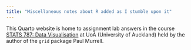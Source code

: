 ```yaml
---
title: "Miscellaneous notes about R added as I stumble upon it"
---
```


This Quarto website is home to assignment lab answers in the course [STATS 787: Data Visualisation](https://courseoutline.auckland.ac.nz/dco/course/STATS/787/1213) at UoA (University of Auckland) held by the author of the `grid` package Paul Murrell.